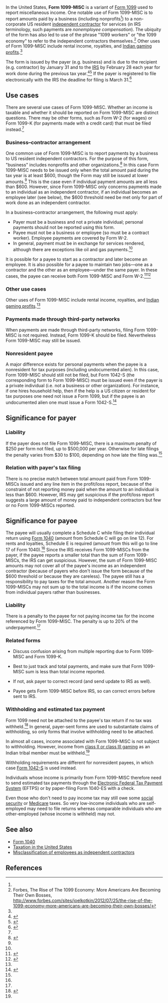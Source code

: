 In the United States, '''Form 1099-MISC''' is a variant of [[Form 1099]] used to report miscellaneous income. One notable use of Form 1099-MISC is to report amounts paid by a business (including nonprofits<ref name="i1099msc" />{{rp|1}}) to a non-corporate US resident [[independent contractor]] for services (in IRS terminology, such payments are ''nonemployee compensation''). The ubiquity of the form has also led to use of the phrase "1099 workers" or "the 1099 economy" to refer to the independent contractors themselves.<ref>Forbes, The Rise of The 1099 Economy: More Americans Are Becoming Their Own Bosses, http://www.forbes.com/sites/joelkotkin/2012/07/25/the-rise-of-the-1099-economy-more-americans-are-becoming-their-own-bosses/</ref> Other uses of Form 1099-MISC include rental income, royalties, and [[Native American gaming|Indian gaming profits]].<ref name="efile_howto" />

The form is issued by the payer (e.g. business) and is due to the recipient (e.g. contractor) by January 31 and to the [[Internal Revenue Service|IRS]] by February 28 each year for work done during the previous tax year.<ref name="penalties">{{cite web |url=https://turbotax.intuit.com/tax-tools/tax-tips/Small-Business-Taxes/Penalties-for-Not-Filing-a-1099-Misc-IRS-Form/INF19313.html |title=Penalties for Not Filing a 1099-Misc IRS Form |accessdate=January 19, 2016 |date=2015}}</ref><ref name="efile_howto">{{cite web|url = http://www.efile.com/how-to-file-1099-online-irs-form-1096/|title = What If I Have to Issue a 1099 Form?|publisher = efile.com|accessdate = January 16, 2016}}</ref> If the payer is registered to file electronically with the IRS the deadline for filing is March 31.<ref name="i1099gi">{{cite web |url=https://www.irs.gov/pub/irs-pdf/i1099gi.pdf |title=2016 General Instructions for Certain Information Returns |accessdate=January 20, 2016 |date=2016}}</ref>

== Use cases ==

There are several use cases of Form 1099-MISC. Whether an income is taxable and whether it should be reported on Form 1099-MISC are distinct questions. There may be other forms, such as Form W-2 (for wages) or Form 1099-K (for payments made with a credit card) that must be filed instead.<ref name="i1099msc" />

=== Business–contractor arrangement ===

One common use of Form 1099-MISC is to report payments by a business to US resident independent contractors. For the purpose of this form, "business" includes nonprofits and other organizations.<ref name="i1099msc">{{cite web |url=https://www.irs.gov/pub/irs-pdf/i1099msc.pdf |title=2016 Instructions for Form 1099-MISC |accessdate=January 19, 2016 |publisher=Internal Revenue Service}}</ref>{{rp|1}} In this case Form 1099-MISC needs to be issued only when the total amount paid during the tax year is at least $600, though the Form may still be issued at lower amounts.<ref name="efile_howto" /> This is the case even if individual payment amounts are all less than $600. However, since Form 1099-MISC only concerns payments made to an individual as an independent contractor, if an individual becomes an employee later (see below), the $600 threshold need be met only for part of work done as an independent contractor.

In a business–contractor arrangement, the following must apply:

* Payer must be a business and not a private individual; personal payments should not be reported using this form.
* Payee must not be a business or employee (so must be a contract worker). Employee payments are covered by Form W-2.
* In general, payment must be in exchange for services rendered, although there are exceptions like oil and gas payments.<ref name="i1099msc" />{{rp|7}}

It is possible for a payee to start as a contractor and later become an employee. It is also possible for a payee to maintain two jobs—one as a contractor and the other as an employee—under the same payer. In these cases, the payee can receive both Form 1099-MISC and Form W-2.<ref name="chron">{{cite web |url=http://smallbusiness.chron.com/give-1099-w2-same-person-32664.html |title=How to Give a 1099 and W-2 to the Same Person |accessdate=January 20, 2016 |last=Zias |first=Kerry}}</ref><ref name="hrmorning">{{cite web |url=http://www.hrmorning.com/workers-can-be-both-employees-and-ics-irs-rules/ |title=Workers can be both employees and ICs, IRS rules |accessdate=January 20, 2016 |date=May 24, 2013 |last=Gould |first=Tim}}</ref>

===Other use cases===

Other uses of Form 1099-MISC include rental income, royalties, and [[Native American gaming|Indian gaming profits]].<ref name="efile_howto" />

=== Payments made through third-party networks ===

When payments are made through third-party networks, filing Form 1099-MISC is not required. Instead, Form 1099-K should be filed. Nevertheless Form 1099-MISC may still be issued.

=== Nonresident payee ===

A major difference exists for personal payments when the payee is a nonresident for tax purposes (including undocumented alien). In this case, Form 1099-MISC should still not be filed, but Form 1042-S (the corresponding form to Form 1099-MISC) must be issued even if the payer is a private individual (i.e. not a business or other organization). For instance, if one hires household help, then if the help is a US citizen or resident for tax purposes one need not issue a Form 1099, but if the payee is an undocumented alien one must issue a Form 1042-S.<ref name="pers_serv">{{cite web |url=https://www.irs.gov/Individuals/International-Taxpayers/Pay-for-Personal-Services-Performed |title=Pay for Personal Services Performed |accessdate=January 20, 2016}}</ref>

== Significance for payer ==

=== Liability ===

If the payer does not file Form 1099-MISC, there is a maximum penalty of $250 per form not filed, up to $500,000 per year. Otherwise for late filings the penalty varies from $30 to $100, depending on how late the filing was.<ref name="penalties" />

=== Relation with payer's tax filing ===

There is no precise match between total amount paid from Form 1099-MISCs issued and any line item in the profit/loss report, because of the constraint of not reporting money paid when the amount to an individual is less than $600. However, IRS may get suspicious if the profit/loss report suggests a large amount of money paid to independent contractors but few or no Form 1099-MISCs reported.

== Significance for payee ==

The payee will usually complete a Schedule C while filing their individual return using [[Form 1040]] (amount from Schedule C will go on line 12). For rents and loyalties, Schedule E is required (amount from this will go to line 17 of Form 1040).<ref name="penalties" /> Since the IRS receives Form 1099-MISCs from the payer, if the payee reports a smaller total than the sum of Form 1099-MISCs, the IRS can get suspicious. However, the sum of Form 1099-MISC amounts may not cover all of the payee's income as an independent contractor (because of payers who don't issue the form because of the $600 threshold or because they are careless). The payee still has a responsibility to pay taxes for the total amount. Another reason the Form 1099-MISCs may not sum up to the total income is if the income comes from individual payers rather than businesses.

=== Liability ===

There is a penalty to the payee for not paying income tax for the income referenced by Form 1099-MISC. The penalty is up to 20% of the underpayment.<ref name="penalties" />

=== Related forms ===


* Discuss confusion arising from multiple reporting due to Form 1099-MISC and Form 1099-K.

* Best to just track and total payments, and make sure that Form 1099-MISC sum is less than total income reported.

* If not, ask payer to correct record (and send update to IRS as well).

* Payee gets Form 1099-MISC before IRS, so can correct errors before sent to IRS.

=== Withholding and estimated tax payment ===

Form 1099 need not be attached to the payee's tax return if no tax was withheld.<ref>{{cite web |url=http://classroom.synonym.com/need-attach-1099-forms-federal-tax-return-7577.html |title=Do You Need to Attach 1099 Forms to a Federal Tax Return? |first=Naomi |last=Smith |accessdate=January 1, 2015}}</ref> In general, payer-sent forms are used to substantiate claims of withholding, so only forms that involve withholding need to be attached.

In almost all cases, income associated with Form 1099-MISC is not subject to withholding. However, income from [[Indian_Gaming_Regulatory_Act#Three_classes|class II or class III gaming]] as an Indian tribal member must be withheld.<ref name=i1099msc />{{rp|4}}

Withholding requirements are different for nonresident payees, in which case [[Form 1042-S]] is used instead.

Individuals whose income is primarily from Form 1099-MISC therefore need to send estimated tax payments through the [[Electronic Federal Tax Payment System]] (EFTPS) or by paper-filing Form 1040-ES with a check.

Even those who don't need to pay income tax may still owe some [[Social Security (United States)|social security]] or [[Medicare (United States)|Medicare]] taxes. So very low-income individuals who are self-employed may need to file returns whereas comparable individuals who are other-employed (whose income is withheld) may not.

==See also==
*[[Form 1040]]
*[[Taxation in the United States]]
*[[Misclassification of employees as independent contractors]]

==References==

{{reflist|30em}}
